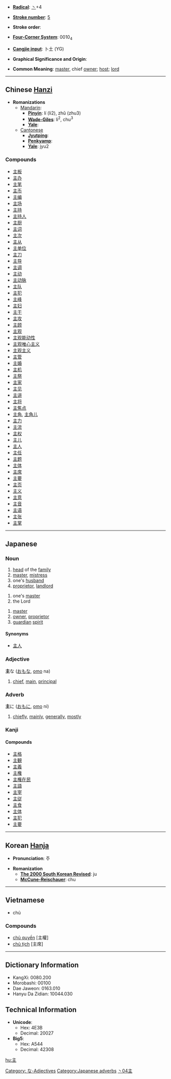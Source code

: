 * '''[[Wiktionary:Chinese radical index| Radical]]''': [[Wiktionary:Chinese radical index 丶|丶]]+4

* '''[[Wiktionary:Chinese total strokes index|Stroke number]]''': [[Wiktionary:Chinese total strokes index 5|5]]

* '''Stroke order''': 

* '''[[Wiktionary:Chinese four corner index|Four-Corner System]]''': 0010<sub>4</sub>

* '''[[Wiktionary:Chinese Cangjie index|Cangjie input]]''': 卜土 (YG)

* '''Graphical Significance and Origin''': 

* '''Common Meaning''': [[master]], chief [[owner]]; [[host]]; [[lord]]

----

== Chinese [[Hanzi]] ==

* '''Romanizations'''
** [[Mandarin]]:
*** '''[[Pinyin]]''': lí (li2), zhǔ (zhu3)
*** '''[[Wade-Giles]]''': li<sup>2</sup>, chu<sup>3</sup>
*** '''[[Yale]]''': 
**[[Cantonese]]
***'''[[Jyutping]]''':
***'''[[Penkyamp]]''': 
***'''[[Yale]]''': jyu2

===Compounds===
*[[主板]]
*[[主办]]
*[[主笔]]
*[[主币]]
*[[主编]]
*[[主场]]
*[[主持]]
*[[主持人]]
*[[主厨]]
*[[主词]]
*[[主次]]
*[[主从]]
*[[主单位]]
*[[主刀]]
*[[主导]]
*[[主调]]
*[[主动]]
*[[主动脉]]
*[[主队]]
*[[主犯]]
*[[主峰]]
*[[主妇]]
*[[主干]]
*[[主攻]]
*[[主顾]]
*[[主观]]
*[[主观能动性]]
*[[主观唯心主义]]
*[[主观主义]]
*[[主管]]
*[[主婚]]
*[[主机]]
*[[主祭]]
*[[主家]]
*[[主见]]
*[[主讲]]
*[[主将]]
*[[主焦点]]
*[[主角]], [[主角儿]]
*[[主力]]
*[[主流]]
*[[主权]]
*[[主儿]]
*[[主人]]
*[[主任]]
*[[主题]]
*[[主体]]
*[[主席]]
*[[主要]]
*[[主页]]
*[[主义]]
*[[主意]]
*[[主音]]
*[[主语]]
*[[主张]]
*[[主掌]]


----

== Japanese ==
===Noun===
{{janoun|[[あるじ]]|[[aruji]]}}
# [[head]] of the [[family]]
# [[master]], [[mistress]]
# one's [[husband]]
# [[proprietor]], [[landlord]]

{{janoun|[[しゅ]]|[[shu]]}}
# one's [[master]]
# the Lord

{{janoun|[[ぬし]]|[[nushi]]}}
# [[master]]
# [[owner]], [[proprietor]]
# [[guardian]] [[spirit]]

====Synonyms====
*[[主人]]


===Adjective===
[[Category: な-Adjectives]]
'''主'''な ([[おも]]な, [[omo]] na)
# [[chief]], [[main]], [[principal]]


===Adverb===
[[Category:Japanese adverbs]]
'''主'''に ([[おも]]に, [[omo]] ni)
# [[chiefly]], [[mainly]], [[generally]], [[mostly]]


===Kanji===
{{kanji|[[しゅ]] ([[shu]]), [[す]] ([[su]])|[[ぬし]] ([[nushi]]), [[おも]] ([[omo]]), [[あるじ]] ([[aruji]])}}
====Compounds====
*[[主格]]
*[[主観]]
*[[主義]]
*[[主権]]
*[[主権在民]]
*[[主語]]
*[[主宰]]
*[[主従]]
*[[主食]]
*[[主体]]
*[[主犯]]
*[[主要]]



----

== Korean [[Hanja]] ==

* '''Pronunciation''': 주

* '''Romanization'''
** '''[[The 2000 South Korean Revised Romanization|The 2000 South Korean Revised]]''': ju
** '''[[McCune-Reischauer]]''': chu


----

==Vietnamese==

* chủ

===Compounds===
*[[chủ quyền]] [主權]
*[[chủ tịch]] [主席]



----

== Dictionary Information ==

* KangXi: 0080.200
* Morobashi: 00100
* Dae Jaweon: 0163.010
* Hanyu Da Zidian: 10044.030

== Technical Information ==

* '''Unicode''':
** Hex: 4E3B
** Decimal: 20027
* '''Big5''':
** Hex: A544
** Decimal: 42308

[[Category:Japanese kanji|丶04主]] 
[[hu:主]]